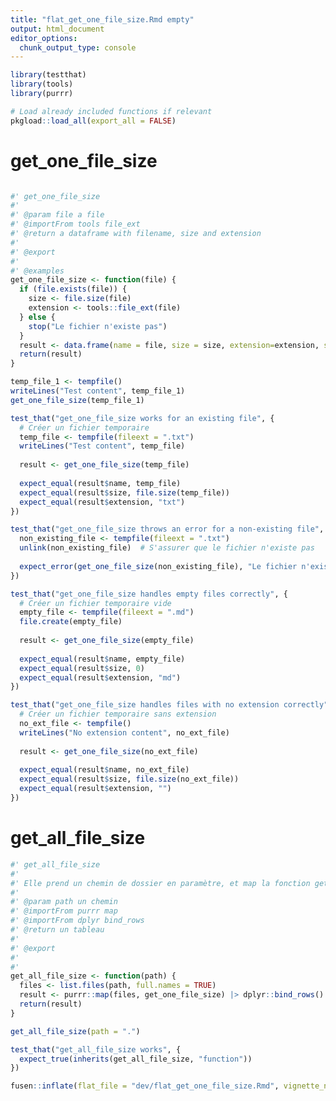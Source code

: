 ```yaml
---
title: "flat_get_one_file_size.Rmd empty"
output: html_document
editor_options: 
  chunk_output_type: console
---
```


```r
library(testthat)
library(tools)
library(purrr)
```

<!--
 You need to run the 'description' chunk in the '0-dev_history.Rmd' file before continuing your code there.
-->

```r
# Load already included functions if relevant
pkgload::load_all(export_all = FALSE)
```

# get_one_file_size

```r

```




```r
#' get_one_file_size 
#'
#' @param file a file
#' @importFrom tools file_ext
#' @return a dataframe with filename, size and extension
#' 
#' @export
#'
#' @examples
get_one_file_size <- function(file) {
  if (file.exists(file)) {
    size <- file.size(file)
    extension <- tools::file_ext(file)
  } else {
    stop("Le fichier n'existe pas")
  }
  result <- data.frame(name = file, size = size, extension=extension, stringsAsFactors = FALSE)
  return(result)
}
```

```r
temp_file_1 <- tempfile()
writeLines("Test content", temp_file_1)
get_one_file_size(temp_file_1)
```

```r
test_that("get_one_file_size works for an existing file", {
  # Créer un fichier temporaire
  temp_file <- tempfile(fileext = ".txt")
  writeLines("Test content", temp_file)
  
  result <- get_one_file_size(temp_file)
  
  expect_equal(result$name, temp_file)
  expect_equal(result$size, file.size(temp_file))
  expect_equal(result$extension, "txt")
})

test_that("get_one_file_size throws an error for a non-existing file", {
  non_existing_file <- tempfile(fileext = ".txt")
  unlink(non_existing_file)  # S'assurer que le fichier n'existe pas
  
  expect_error(get_one_file_size(non_existing_file), "Le fichier n'existe pas")
})

test_that("get_one_file_size handles empty files correctly", {
  # Créer un fichier temporaire vide
  empty_file <- tempfile(fileext = ".md")
  file.create(empty_file)
  
  result <- get_one_file_size(empty_file)
  
  expect_equal(result$name, empty_file)
  expect_equal(result$size, 0)
  expect_equal(result$extension, "md")
})

test_that("get_one_file_size handles files with no extension correctly", {
  # Créer un fichier temporaire sans extension
  no_ext_file <- tempfile()
  writeLines("No extension content", no_ext_file)
  
  result <- get_one_file_size(no_ext_file)
  
  expect_equal(result$name, no_ext_file)
  expect_equal(result$size, file.size(no_ext_file))
  expect_equal(result$extension, "")
})
```

# get_all_file_size
    
```r
#' get_all_file_size
#' 
#' Elle prend un chemin de dossier en paramètre, et map la fonction get_one_file_size pour n’obtenir qu’un seul tableau.
#' 
#' @param path un chemin
#' @importFrom purrr map
#' @importFrom dplyr bind_rows
#' @return un tableau
#' 
#' @export
#' 
#' 
get_all_file_size <- function(path) {
  files <- list.files(path, full.names = TRUE)
  result <- purrr::map(files, get_one_file_size) |> dplyr::bind_rows()
  return(result)
}

```
  
```r
get_all_file_size(path = ".")
```
  
```r
test_that("get_all_file_size works", {
  expect_true(inherits(get_all_file_size, "function")) 
})
```
  

```r
fusen::inflate(flat_file = "dev/flat_get_one_file_size.Rmd", vignette_name = "get_one", open_vignette = FALSE, overwrite = TRUE)
```
